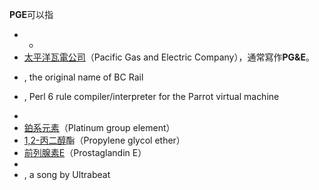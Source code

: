 '''PGE'''可以指
* {{tsl|en|Portland General Electric||Portland General Electric}}
** {{tsl|en|PGE Park||PGE Park}}
* [[太平洋瓦電公司|太平洋瓦電公司]]（Pacific Gas and Electric Company），通常寫作'''PG&E'''。
* {{tsl|en|Pacific Great Eastern Railway||Pacific Great Eastern Railway}}, the original name of BC Rail
* {{tsl|en|Parser Grammar Engine||Parser Grammar Engine}}, Perl 6 rule compiler/interpreter for the Parrot virtual machine
* {{tsl|en|Provisional Government of Eritrea||Provisional Government of Eritrea}}
* [[鉑系元素|鉑系元素]]（Platinum group element）
* [[1,2-丙二醇|1,2-丙二醇]]酯（Propylene glycol ether）
* [[前列腺素E|前列腺素E]]（Prostaglandin E）
* {{tsl|en|Polska Grupa Energetyczna||Polska Grupa Energetyczna}}
* ''{{tsl|en|Pretty Green Eyes#Ultrabeat version||Pretty Green Eyes}}'', a song by Ultrabeat
{{disambig|Cat=三字拉丁字母缩写消歧义}}
